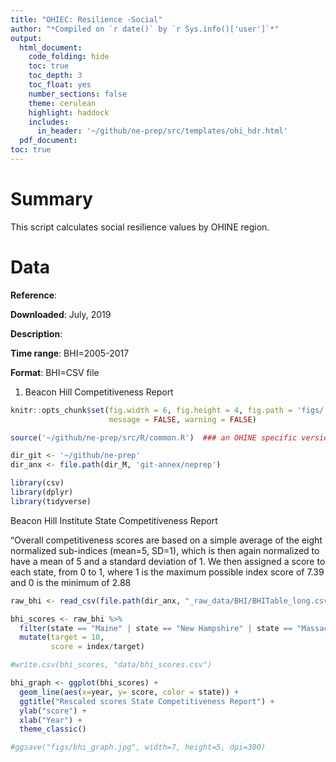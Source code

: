 ```yaml
---
title: "OHIEC: Resilience -Social"
author: "*Compiled on `r date()` by `r Sys.info()['user']`*"
output: 
  html_document:
    code_folding: hide
    toc: true
    toc_depth: 3
    toc_float: yes
    number_sections: false
    theme: cerulean
    highlight: haddock
    includes: 
      in_header: '~/github/ne-prep/src/templates/ohi_hdr.html'
  pdf_document:
toc: true
---
```



# Summary

This script calculates social resilience values by OHINE region. 


# Data

**Reference**:


**Downloaded**: July, 2019

**Description**:  

**Time range**: BHI=2005-2017

**Format**:  BHI=CSV file

1) Beacon Hill Competitiveness Report

``` r

knitr::opts_chunk$set(fig.width = 6, fig.height = 4, fig.path = 'figs/',
                      message = FALSE, warning = FALSE)

source('~/github/ne-prep/src/R/common.R')  ### an OHINE specific version of common.R

dir_git <- '~/github/ne-prep'
dir_anx <- file.path(dir_M, 'git-annex/neprep')

library(csv)
library(dplyr)
library(tidyverse)


```


Beacon Hill Institute State Competitiveness Report

"Overall competitiveness scores are based on a simple average of the eight normalized sub-indices (mean=5, SD=1), which is then again normalized to have a mean of 5 and a standard deviation of 1. We then assigned a score to each state, from 0 to 1, where 1 is the maximum possible index score of 7.39 and 0 is the minimum of 2.88

```r

raw_bhi <- read_csv(file.path(dir_anx, "_raw_data/BHI/BHITable_long.csv"))

bhi_scores <- raw_bhi %>% 
  filter(state == "Maine" | state == "New Hampshire" | state == "Massachusetts" | state == "Rhode Island" | state == "Connecticut" | state == "New York") %>% 
  mutate(target = 10,
         score = index/target)

#write.csv(bhi_scores, "data/bhi_scores.csv")

bhi_graph <- ggplot(bhi_scores) +
  geom_line(aes(x=year, y= score, color = state)) +
  ggtitle("Rescaled scores State Competitiveness Report") +
  ylab("score") +
  xlab("Year") +
  theme_classic()

#ggsave("figs/bhi_graph.jpg", width=7, height=5, dpi=300)

```


